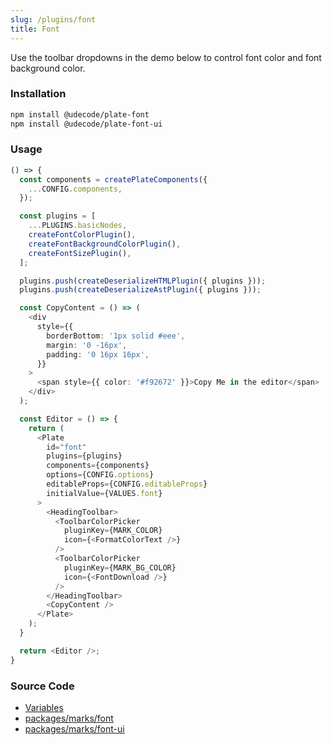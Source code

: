 ```yaml
---
slug: /plugins/font
title: Font
---
```


Use the toolbar dropdowns in the demo below to control font color and font background color.

### Installation

```bash npm2yarn
npm install @udecode/plate-font
npm install @udecode/plate-font-ui
```

### Usage

```ts live
() => {
  const components = createPlateComponents({
    ...CONFIG.components,
  });

  const plugins = [
    ...PLUGINS.basicNodes,
    createFontColorPlugin(),
    createFontBackgroundColorPlugin(),
    createFontSizePlugin(),
  ];

  plugins.push(createDeserializeHTMLPlugin({ plugins }));
  plugins.push(createDeserializeAstPlugin({ plugins }));

  const CopyContent = () => (
    <div
      style={{
        borderBottom: '1px solid #eee',
        margin: '0 -16px',
        padding: '0 16px 16px',
      }}
    >
      <span style={{ color: '#f92672' }}>Copy Me in the editor</span>
    </div>
  );

  const Editor = () => {
    return (
      <Plate
        id="font"
        plugins={plugins}
        components={components}
        options={CONFIG.options}
        editableProps={CONFIG.editableProps}
        initialValue={VALUES.font}
      >
        <HeadingToolbar>
          <ToolbarColorPicker
            pluginKey={MARK_COLOR}
            icon={<FormatColorText />}
          />
          <ToolbarColorPicker
            pluginKey={MARK_BG_COLOR}
            icon={<FontDownload />}
          />
        </HeadingToolbar>
        <CopyContent />
      </Plate>
    );
  }

  return <Editor />;
}
```

### Source Code

- [Variables](https://github.com/udecode/plate/blob/main/docs/src/live/live.tsx)
- [packages/marks/font](https://github.com/udecode/plate/tree/main/packages/marks/font/src)
- [packages/marks/font-ui](https://github.com/udecode/plate/tree/main/packages/marks/font-ui/src)
